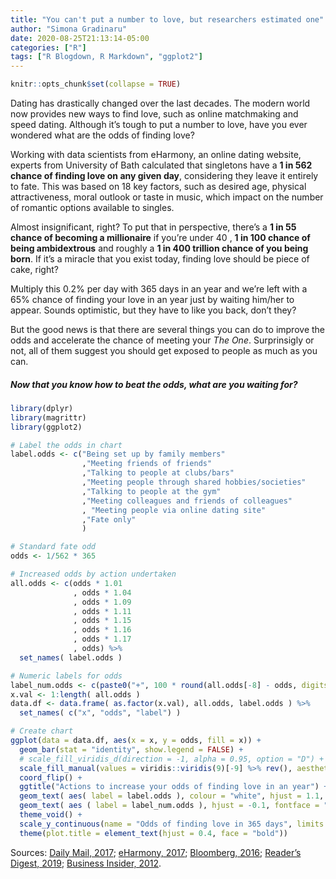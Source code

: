 ```yaml
---
title: "You can't put a number to love, but researchers estimated one"
author: "Simona Gradinaru"
date: 2020-08-25T21:13:14-05:00
categories: ["R"]
tags: ["R Blogdown, R Markdown", "ggplot2"]
---
```


```r
knitr::opts_chunk$set(collapse = TRUE)
```

Dating has drastically changed over the last decades. The modern world now provides new ways to find love, such as online matchmaking and speed dating. Although it's tough to put a number to love, have you ever wondered what are the odds of finding love?

Working with data scientists from eHarmony, an online dating website, experts from University of Bath  calculated that singletons have a **1 in 562 chance of finding love on any given day**, considering they leave it entirely to fate. This was based on 18 key factors, such as desired age, physical attractiveness, moral outlook or taste in music, which impact on the number of romantic options available to singles. 

Almost insignificant, right? To put that in perspective, there's a **1 in 55 chance of becoming a millionaire** if you're under 40 , **1 in 100 chance of being ambidextrous** and roughly a **1 in 400 trillion chance of you being born**. If it's a miracle that you exist today, finding love should be piece of cake, right?

Multiply this 0.2% per day with 365 days in an year and we're left with a 65% chance of finding your love in an year just by waiting him/her to appear. Sounds optimistic, but they have to like you back, don't they?

But the good news is that there are several things you can do to improve the odds and accelerate the chance of meeting your _The One_. Surprinsigly or not, all of them suggest you should get exposed to people as much as you can. 

##### Now that you know how to beat the odds, what are you waiting for?

```r
library(dplyr)
library(magrittr)
library(ggplot2)

# Label the odds in chart
label.odds <- c("Being set up by family members"
                ,"Meeting friends of friends"
                ,"Talking to people at clubs/bars"
                ,"Meeting people through shared hobbies/societies"
                ,"Talking to people at the gym"
                ,"Meeting colleagues and friends of colleagues"
                , "Meeting people via online dating site"
                ,"Fate only"
                )

# Standard fate odd
odds <- 1/562 * 365

# Increased odds by action undertaken
all.odds <- c(odds * 1.01
              , odds * 1.04
              , odds * 1.09
              , odds * 1.11
              , odds * 1.15
              , odds * 1.16
              , odds * 1.17
              , odds) %>%
  set_names( label.odds )

# Numeric labels for odds
label_num.odds <- c(paste0("+", 100 * round(all.odds[-8] - odds, digits = 3)), round(100 * odds, digits = 1)) %>% paste0("%")
x.val <- 1:length( all.odds )
data.df <- data.frame( as.factor(x.val), all.odds, label.odds ) %>%
  set_names( c("x", "odds", "label") )

# Create chart
ggplot(data = data.df, aes(x = x, y = odds, fill = x)) + 
  geom_bar(stat = "identity", show.legend = FALSE) +
  # scale_fill_viridis_d(direction = -1, alpha = 0.95, option = "D") +
  scale_fill_manual(values = viridis::viridis(9)[-9] %>% rev(), aesthetics = "fill") + 
  coord_flip() +
  ggtitle("Actions to increase your odds of finding love in an year") + 
  geom_text( aes( label = label.odds ), colour = "white", hjust = 1.1, fontface = "bold") + 
  geom_text( aes ( label = label_num.odds ), hjust = -0.1, fontface = "bold") +
  theme_void() +
  scale_y_continuous(name = "Odds of finding love in 365 days", limits = c(0, 0.81)) +
  theme(plot.title = element_text(hjust = 0.4, face = "bold"))
```

Sources: [Daily Mail, 2017](https://www.dailymail.co.uk/sciencetech/article-4757816/Mathematicians-reveal-odds-finding-love.html); [eHarmony, 2017](https://www.eharmony.co.uk/dating-advice/dating/odds-of-love); [Bloomberg, 2016](https://www.bloomberg.com/features/2016-millionaire-odds/); [Reader's Digest, 2019](https://www.rd.com/list/facts-ambidextrous-people/); [Business Insider, 2012](https://www.businessinsider.com/infographic-the-odds-of-being-alive-2012-6).